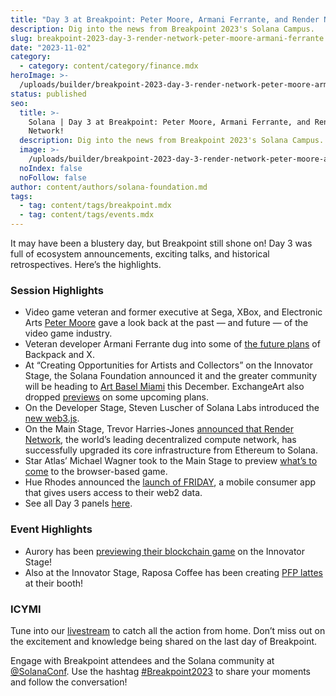 ```yaml
---
title: "Day 3 at Breakpoint: Peter Moore, Armani Ferrante, and Render Network!"
description: Dig into the news from Breakpoint 2023's Solana Campus.
slug: breakpoint-2023-day-3-render-network-peter-moore-armani-ferrante
date: "2023-11-02"
category:
  - category: content/category/finance.mdx
heroImage: >-
  /uploads/builder/breakpoint-2023-day-3-render-network-peter-moore-armani-ferrante/5bd0d6c13aaf42a0b40210c01bf08526.jpg
status: published
seo:
  title: >-
    Solana | Day 3 at Breakpoint: Peter Moore, Armani Ferrante, and Render
    Network!
  description: Dig into the news from Breakpoint 2023's Solana Campus.
  image: >-
    /uploads/builder/breakpoint-2023-day-3-render-network-peter-moore-armani-ferrante/5bd0d6c13aaf42a0b40210c01bf08526.jpg
  noIndex: false
  noFollow: false
author: content/authors/solana-foundation.md
tags:
  - tag: content/tags/breakpoint.mdx
  - tag: content/tags/events.mdx
---
```


It may have been a blustery day, but Breakpoint still shone on! Day 3 was full of ecosystem announcements, exciting talks, and historical retrospectives. Here’s the highlights.

### Session Highlights

- Video game veteran and former executive at Sega, XBox, and Electronic Arts [Peter Moore](https://youtu.be/eFN-IeVmZgg?feature=shared) gave a look back at the past — and future — of the video game industry.
- Veteran developer Armani Ferrante dug into some of [the future plans](https://www.youtube.com/watch?v=kSG-NK8qldc) of Backpack and X.
- At “Creating Opportunities for Artists and Collectors” on the Innovator Stage, the Solana Foundation announced it and the greater community will be heading to [Art Basel Miami](https://twitter.com/SolanaFndn/status/1720046867394810036) this December. ExchangeArt also dropped [previews](https://www.youtube.com/watch?v=a_AG7teev7I) on some upcoming plans.
- On the Developer Stage, Steven Luscher of Solana Labs introduced the [new web3.js](https://youtu.be/JUJtAPhES5g?feature=shared).
- On the Main Stage, Trevor Harries-Jones [announced that Render Network](https://smb.greenvilleadvocate.com/article/Render-Network-Completes-Its-Successful-Upgrade-To-Solana?storyId=6543c85d2661f32216c74ff2), the world’s leading decentralized compute network, has successfully upgraded its core infrastructure from Ethereum to Solana.
- Star Atlas’ Michael Wagner took to the Main Stage to preview [what’s to come](https://twitter.com/staratlas/status/1720038598211162328) to the browser-based game.
- Hue Rhodes announced the [launch of FRIDAY](https://blockster.com/friday-protocol-unveils-mobile-app-at-solana-breakpoint-empowering-users-to-reclaim-their-data), a mobile consumer app that gives users access to their web2 data.
- See all Day 3 panels [here](https://www.youtube.com/@SolanaFndn).

### Event Highlights

- Aurory has been [previewing their blockchain game](https://twitter.com/SolanaConf/status/1720106154200572376?t=Yi90q-wo-kT5Ich_4_eTyQ&s=19) on the Innovator Stage!
- Also at the Innovator Stage, Raposa Coffee has been creating [PFP lattes](https://twitter.com/beeman_nl/status/1720094839357026528) at their booth!

### ICYMI

<tweet id="1720128971759653187" />

Tune into our [livestream](https://solana.com/breakpoint) to catch all the action from home. Don’t miss out on the excitement and knowledge being shared on the last day of Breakpoint.

Engage with Breakpoint attendees and the Solana community at [@SolanaConf](https://twitter.com/solanaconf). Use the hashtag [#Breakpoint2023](https://twitter.com/search?q=%23Breakpoint2023&src=typed_query) to share your moments and follow the conversation!
